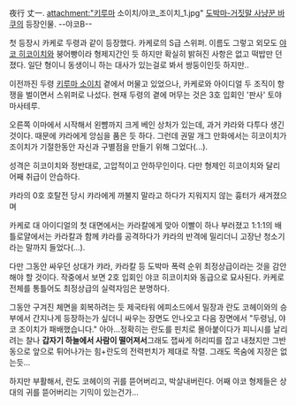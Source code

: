 夜行 丈一.
attachment:"키루마 소이치/야코_조이치_1.jpg"
[[도박마-거짓말 사냥꾼 바쿠]]의 등장인물.
--야코B--

첫 등장시 카케로 두령과 같이 등장했다. 카케로의 S급 스위퍼. 이름도 그렇고 외모도 [[야코 히코이치]]와 붕어빵이라 형제지간인 듯 하지만 확실히 밝혀진 사항은 없고 떡밥만 던졌다. 일단 형이니 동생이니 하는 대사가 있는걸로 봐서 쌍둥이인듯 하지만.. 

이전까진 두령 [[키루마 소이치]] 곁에서 머물고 있었으나, 카케로와 아이디얼 두 조직이 항쟁을 벌이면서 스위퍼로 나섰다. 현재 두령의 곁에 머무는 것은 3호 입회인 '판사' 토야 마사테루.

오른쪽 이마에서 시작해서 왼뺨까지 크게 베인 상처가 있는데, 과거 캬라와 다투다 생긴 것이다. 때문에 캬라에게 앙심을 품은 듯 하다. 그런데 권말 개그 만화에서는 히코이치가 조이치가 기절한동안 자신과 구별점을 만들기 위해 그었다(...).

성격은 히코이치와 정반대로, 고압적이고 안하무인이다. 다만 형제인 히코이치와 달리 어째 취급이 안습하다.

캬라의 0호 호탈전 당시 캬라에게 까불지 말라고 하다가 지워지지 않는 흉터가 새겨졌으며

카케로 대 아이디얼의 첫 대면에서는 카라칼에게 맞아 이빨이 하나 부러졌고
1:1:1의 배틀로얄에서는 카라칼과 함께 캬라를 공격하다가 캬라의 반격에 밀리더니 고장난 청소기라는 말까지 들었다(...).

다만 그동안 싸우던 상대가 캬라, 카라칼 등 도박마 폭력 순위 최정상급이라는 것을 감안해야 할 것이다. 작중에서 보면 2호 입회인 야코 히코이치와 동급으로 묘사된다. 카케로 전체를 통틀어도 최정상급의 실력자임은 분명하다.

그동안 구겨진 체면을 회복하려는 듯 제국타워 에피소드에서 밀장과 란도 코헤이와의 승부에서 간지나게 등장하는가 싶더니 싸우는 장면도 안나오고 다음 장면에서 "두령님, 야코 조이치가 패배했습니다." 아아...정확히는 란도를 핀치로 몰아붙이다가 피니시를 날리려는 찰나 '''갑자기 하늘에서 사람이 떨어져서'''그래도 잽싸게 허리띠를 잡고 내쳤지만 그반동으로 앞으로 튀어나가는 힘+란도의 전력펀치가 제대로 작렬. 그래도 목숨에 지장은 없는듯...

하지만 부활해서, 란도 코헤이의 귀를 뜯어버리고, 박살내버린다. 어째 야코 형제들은 상대의 귀를 뜯어버리는 기믹이 있는건가...
